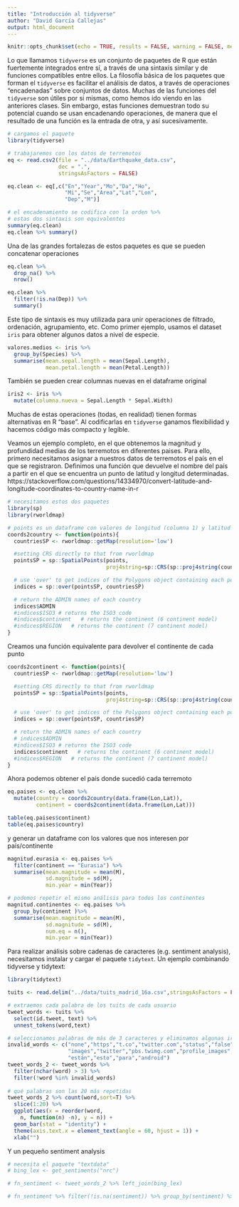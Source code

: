 ```yaml
---
title: "Introducción al tidyverse"
author: "David García Callejas"
output: html_document
---
```


```r
knitr::opts_chunk$set(echo = TRUE, results = FALSE, warning = FALSE, message = FALSE)
```

Lo que llamamos `tidyverse` es un conjunto de paquetes de R que están fuertemente integrados entre sí, a través de una sintaxis similar y de funciones compatibles entre ellos. La filosofía básica de los paquetes que forman el `tidyverse` es facilitar el análisis de datos, a través de operaciones "encadenadas" sobre conjuntos de datos. Muchas de las funciones del `tidyverse` son útiles por si mismas, como hemos ido viendo en las anteriores clases. Sin embargo, estas funciones demuestran todo su potencial cuando se usan encadenando operaciones, de manera que el resultado de una función es la entrada de otra, y así sucesivamente.

```r
# cargamos el paquete
library(tidyverse)

# trabajaremos con los datos de terremotos
eq <- read.csv2(file = "../data/Earthquake_data.csv",
                dec = ".",
                stringsAsFactors = FALSE)

eq.clean <- eq[,c("En","Year","Mo","Da","Ho",
                  "Mi","Se","Area","Lat","Lon",
                  "Dep","M")]

# el encadenamiento se codifica con la orden %>%
# estas dos sintaxis son equivalentes
summary(eq.clean)
eq.clean %>% summary()
```

Una de las grandes fortalezas de estos paquetes es que se pueden concatenar operaciones

```r
eq.clean %>%
  drop_na() %>%
  nrow()

eq.clean %>%
  filter(!is.na(Dep)) %>%
  summary()

```

Este tipo de sintaxis es muy utilizada para unir operaciones de filtrado, ordenación, agrupamiento, etc. Como primer ejemplo, usamos el dataset `iris` para obtener algunos datos a nivel de especie.

```r
valores.medios <- iris %>% 
  group_by(Species) %>% 
  summarise(mean.sepal.length = mean(Sepal.Length),
            mean.petal.length = mean(Petal.Length))
```

También se pueden crear columnas nuevas en el dataframe original

```r
iris2 <- iris %>%
  mutate(columna.nueva = Sepal.Length * Sepal.Width)
```

Muchas de estas operaciones (todas, en realidad) tienen formas alternativas en R "base". Al codificarlas en `tidyverse` ganamos flexibilidad y hacemos código más compacto y legible.

Veamos un ejemplo completo, en el que obtenemos la magnitud y profundidad medias de los terremotos en diferentes paises. Para ello, primero necesitamos asignar a nuestros datos de terremotos el país en el que se registraron. Definimos una función que devuelve el nombre del país a partir en el que se encuentra un punto de latitud y longitud determinadas.
https://stackoverflow.com/questions/14334970/convert-latitude-and-longitude-coordinates-to-country-name-in-r

```r
# necesitamos estos dos paquetes
library(sp)
library(rworldmap)

# points es un dataframe con valores de longitud (columna 1) y latitud (c2)
coords2country <- function(points){  
  countriesSP <- rworldmap::getMap(resolution='low')

  #setting CRS directly to that from rworldmap
  pointsSP = sp::SpatialPoints(points, 
                               proj4string=sp::CRS(sp::proj4string(countriesSP)))  

  # use 'over' to get indices of the Polygons object containing each point 
  indices = sp::over(pointsSP, countriesSP)

  # return the ADMIN names of each country
  indices$ADMIN  
  #indices$ISO3 # returns the ISO3 code 
  #indices$continent   # returns the continent (6 continent model)
  #indices$REGION   # returns the continent (7 continent model)
}
```

Creamos una función equivalente para devolver el continente de cada punto

```r
coords2continent <- function(points){  
  countriesSP <- rworldmap::getMap(resolution='low')

  #setting CRS directly to that from rworldmap
  pointsSP = sp::SpatialPoints(points, 
                               proj4string=sp::CRS(sp::proj4string(countriesSP)))  

  # use 'over' to get indices of the Polygons object containing each point 
  indices = sp::over(pointsSP, countriesSP)

  # return the ADMIN names of each country
  # indices$ADMIN  
  #indices$ISO3 # returns the ISO3 code 
  indices$continent   # returns the continent (6 continent model)
  #indices$REGION   # returns the continent (7 continent model)
}
```

Ahora podemos obtener el país donde sucedió cada terremoto

```r
eq.paises <- eq.clean %>% 
  mutate(country = coords2country(data.frame(Lon,Lat)),
         continent = coords2continent(data.frame(Lon,Lat)))

table(eq.paises$continent)
table(eq.paises$country)
```

y generar un dataframe con los valores que nos interesen por país/continente

```r
magnitud.eurasia <- eq.paises %>% 
  filter(continent == "Eurasia") %>%
  summarise(mean.magnitude = mean(M),
            sd.magnitude = sd(M),
            min.year = min(Year))

# podemos repetir el mismo análisis para todos los continentes
magnitud.continentes <- eq.paises %>%
  group_by(continent )%>%
  summarise(mean.magnitude = mean(M),
            sd.magnitude = sd(M),
            num.eq = n(),
            min.year = min(Year))

```

Para realizar análisis sobre cadenas de caracteres (e.g. sentiment analysis), necesitamos instalar y cargar el paquete `tidytext`. Un ejemplo combinando tidyverse y tidytext:

```r
library(tidytext)

tuits <- read.delim("../data/tuits_madrid_16a.csv",stringsAsFactors = FALSE)

# extraemos cada palabra de los tuits de cada usuario
tweet_words <- tuits %>% 
  select(id.tweet, text) %>% 
  unnest_tokens(word,text)

# seleccionamos palabras de más de 3 caracteres y eliminamos algunas irrelevantes
invalid_words <- c("none","https","t.co","twitter.com","status","false",
                   "images","twitter","pbs.twimg.com","profile_images",
                   "están","esto","para","android")
tweet_words_2 <- tweet_words %>% 
  filter(nchar(word) > 3) %>%
  filter(!word %in% invalid_words)
  
# qué palabras son las 20 más repetidas
tweet_words_2 %>% count(word,sort=T) %>% 
  slice(1:20) %>% 
  ggplot(aes(x = reorder(word, 
    n, function(n) -n), y = n)) + 
  geom_bar(stat = "identity") + 
  theme(axis.text.x = element_text(angle = 60, hjust = 1)) + 
  xlab("")

```

Y un pequeño sentiment analysis

```r
# necesita el paquete "textdata"
# bing_lex <- get_sentiments("nrc")

# fn_sentiment <- tweet_words_2 %>% left_join(bing_lex)

# fn_sentiment %>% filter(!is.na(sentiment)) %>% group_by(sentiment) %>% summarise(n=n())
```









